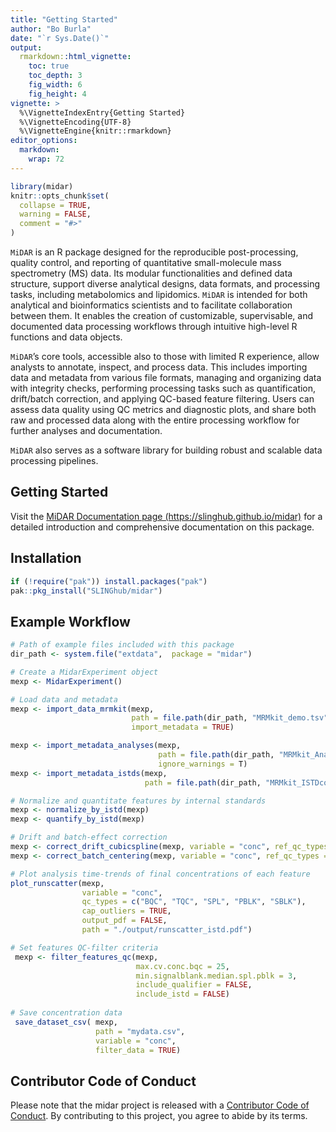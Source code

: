 ```yaml
---
title: "Getting Started"
author: "Bo Burla"
date: "`r Sys.Date()`"
output: 
  rmarkdown::html_vignette:
    toc: true
    toc_depth: 3
    fig_width: 6
    fig_height: 4
vignette: >
  %\VignetteIndexEntry{Getting Started}
  %\VignetteEncoding{UTF-8}
  %\VignetteEngine{knitr::rmarkdown}
editor_options: 
  markdown: 
    wrap: 72
---
```


```r
library(midar)
knitr::opts_chunk$set(
  collapse = TRUE,
  warning = FALSE,
  comment = "#>"
)
```


`MiDAR` is an R package designed for the reproducible post-processing,
quality control, and reporting of quantitative small-molecule mass
spectrometry (MS) data. Its modular functionalities and defined data
structure, support diverse analytical designs, data formats, and
processing tasks, including metabolomics and lipidomics. `MiDAR` is
intended for both analytical and bioinformatics scientists and to
facilitate collaboration between them. It enables the creation of
customizable, supervisable, and documented data processing workflows
through intuitive high-level R functions and data objects.

`MiDAR`'s core tools, accessible also to those with limited R
experience, allow analysts to annotate, inspect, and process data. This
includes importing data and metadata from various file formats, managing
and organizing data with integrity checks, performing processing tasks
such as quantification, drift/batch correction, and applying QC-based
feature filtering. Users can assess data quality using QC metrics and
diagnostic plots, and share both raw and processed data along with the
entire processing workflow for further analyses and documentation.

`MiDAR` also serves as a software library for building robust and
scalable data processing pipelines.

## Getting Started

Visit the [MiDAR Documentation page
(https://slinghub.github.io/midar)](https://slinghub.github.io/midar/)
for a detailed introduction and comprehensive documentation on this
package.

## Installation
```r
if (!require("pak")) install.packages("pak")
pak::pkg_install("SLINGhub/midar")
```

## Example Workflow

```r
# Path of example files included with this package
dir_path <- system.file("extdata",  package = "midar")

# Create a MidarExperiment object
mexp <- MidarExperiment()

# Load data and metadata
mexp <- import_data_mrmkit(mexp,
                           path = file.path(dir_path, "MRMkit_demo.tsv"),
                           import_metadata = TRUE)

mexp <- import_metadata_analyses(mexp, 
                                 path = file.path(dir_path, "MRMkit_AnalysesAnnot.csv"), 
                                 ignore_warnings = T)
mexp <- import_metadata_istds(mexp, 
                              path = file.path(dir_path, "MRMkit_ISTDconc.csv"))

# Normalize and quantitate features by internal standards
mexp <- normalize_by_istd(mexp)
mexp <- quantify_by_istd(mexp)

# Drift and batch-effect correction
mexp <- correct_drift_cubicspline(mexp, variable = "conc", ref_qc_types = "BQC")
mexp <- correct_batch_centering(mexp, variable = "conc", ref_qc_types = "BQC")

# Plot analysis time-trends of final concentrations of each feature 
plot_runscatter(mexp,
                variable = "conc",
                qc_types = c("BQC", "TQC", "SPL", "PBLK", "SBLK"),
                cap_outliers = TRUE,
                output_pdf = FALSE,
                path = "./output/runscatter_istd.pdf")

# Set features QC-filter criteria   
 mexp <- filter_features_qc(mexp,
                            max.cv.conc.bqc = 25,
                            min.signalblank.median.spl.pblk = 3,
                            include_qualifier = FALSE,
                            include_istd = FALSE)
 
# Save concentration data
 save_dataset_csv( mexp, 
                   path = "mydata.csv", 
                   variable = "conc", 
                   filter_data = TRUE)
```
## Contributor Code of Conduct

Please note that the midar project is released with a [Contributor Code
of
Conduct](https://contributor-covenant.org/version/2/0/CODE_OF_CONDUCT.html).
By contributing to this project, you agree to abide by its terms.
